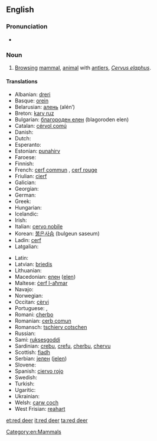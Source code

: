 ==English==
{{wikipedia}}

===Pronunciation===
* {{IPA|/ˈɽɛd diɽ/}}

===Noun===
{{en-noun|sg=[[red]] [[deer]]|red deer}}

# [[browsing|Browsing]] [[mammal]], [[animal]] with [[antler]]s, ''[[Cervus elaphus]]''.

====Translations====
{{trans-top|Cervus elaphus}}
* Albanian: [[dreri]]
* Basque: [[orein]]
* Belarusian: [[алень]] (alén’) {{m}}
* Breton: [[karv ruz]]
* Bulgarian: [[благороден елен]] (blagoroden elen)
* Catalan: [[cérvol comú]]
* Danish: {{t|da|kronhjort}}
* Dutch: {{t+|nl|edelhert|n}}
* Esperanto: {{t+|eo|cervo|xs=Esperanto}}
* Estonian: [[punahirv]]
* Faroese: {{t|fo|krúnhjørtur}}
* Finnish: {{t-|fi|saksanhirvi}}
* French: [[cerf commun]] {{m}}, [[cerf rouge]] {{m}}
* Friulian: [[cierf]]
* Galician: {{t-|gl|cervo|m|xs=Galician}}
* Georgian: {{t|ka|კეთილშობილი ირემი|tr=ket’ilšobili iremi|sc=Geor|xs=Georgian}}
* German: {{t-|de|Rothirsch|m}}
* Greek: {{t+|el|ελάφι|n|tr=eláfi}}
* Hungarian: {{t+|hu|szarvas}}
* Icelandic: {{t|is|krónhjörtur}}
* Irish: {{t|ga|fia rua|m}}
* Italian: [[cervo nobile]] {{m}}
* Korean: [[붉은사슴]] (bulgeun saseum)
* Ladin: [[cerf]]
* Latgalian: {{tø|ltg|aļņs|m}}
{{trans-mid}}
* Latin: {{t+|la|cervus|f}}
* Latvian: [[briedis]]
* Lithuanian: {{t+|lt|elnias|xs=Lithuanian}}
* Macedonian: [[елен]] ([[elen]])
* Maltese: [[ċerf l-aħmar]]
* Navajo: {{tø|nv|tó wónaanídę́ę́ʼ dzeeh}}
* Norwegian: {{t-|no|hjort}}
* Occitan: [[cèrvi]]
* Portuguese: {{t+|pt|veado}}, {{t+|pt|cervo}}
* Romani: [[cherbo]] {{m}}
* Romanian: [[cerb comun]]
* Romansch: [[tschierv cotschen]]
* Russian: {{t|ru|благородный олень|m|tr=blagoródnyj olén’}}
* Sami: [[ruksesgoddi]]
* Sardinian: [[crebu]], [[crefu]], [[cherbu]], [[chervu]]
* Scottish: [[fiadh]]
* Serbian: [[jелен]] ([[jelen]])
* Slovene: {{t|sl|navadni jelen}}
* Spanish: [[ciervo rojo]] {{m}}
* Swedish: {{t|sv|kronhjort}}
* Turkish: {{t+|tr|geyik}}
* Ugaritic: {{t|uga|𐎀𐎊𐎍|tr=ảyl}}
* Ukrainian: {{t+|uk|олень|m|tr=olen’|xs=Ukrainian}}
* Welsh: [[carw coch]]
* West Frisian: [[reahart]]
{{trans-bottom}}

[[Category:en:Mammals]]

[[et:red deer]]
[[it:red deer]]
[[ta:red deer]]